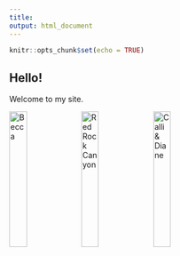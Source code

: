 ```yaml
---
title:
output: html_document
---
```


```r
knitr::opts_chunk$set(echo = TRUE)
```

## Hello!

Welcome to my site.

[![Becca](https://images.pixieset.com/55791141/1d02e4a774fe4a58f0125dd4aa44b3c7-large.jpg){ width=25% }](https://alexchowphotography.pixieset.com/beccapoulsbo/)         [![Red Rock Canyon](https://images.pixieset.com/70134931/71f4d0eea2d1321c5a781c3f336d52b6-large.jpg){ width=25% }](https://alexchowphotography.pixieset.com/redrockcanyon/)         [![Calli & Diane](https://images.pixieset.com/07188831/19118229699ed8c61905e08a2cf502ad-large.jpg){ width=25% asp=.8 }](https://alexchowphotography.pixieset.com/callianddianepoulsbo/)

